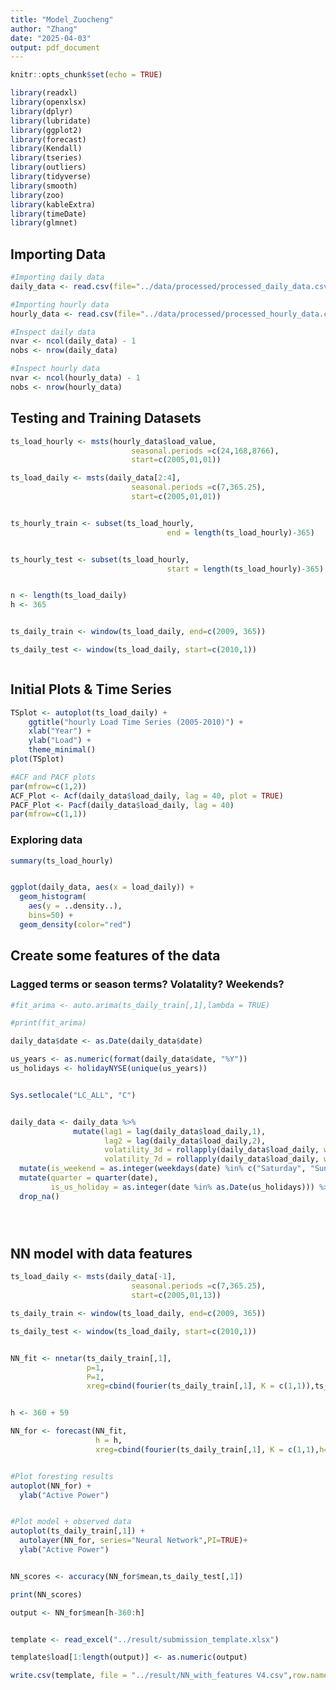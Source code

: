 ```yaml
---
title: "Model_Zuocheng"
author: "Zhang"
date: "2025-04-03"
output: pdf_document
---
```


```r
knitr::opts_chunk$set(echo = TRUE)
```

```r
library(readxl)
library(openxlsx)
library(dplyr)
library(lubridate)
library(ggplot2)
library(forecast)  
library(Kendall)
library(tseries)
library(outliers)
library(tidyverse)
library(smooth)
library(zoo)
library(kableExtra)
library(timeDate)
library(glmnet)
```


## Importing Data

```r

#Importing daily data
daily_data <- read.csv(file="../data/processed/processed_daily_data.csv", header=TRUE)

#Importing hourly data
hourly_data <- read.csv(file="../data/processed/processed_hourly_data.csv", header=TRUE)

#Inspect daily data
nvar <- ncol(daily_data) - 1
nobs <- nrow(daily_data)

#Inspect hourly data
nvar <- ncol(hourly_data) - 1
nobs <- nrow(hourly_data)

```


## Testing and Training Datasets
```r



ts_load_hourly <- msts(hourly_data$load_value, 
                           seasonal.periods =c(24,168,8766),
                           start=c(2005,01,01))

ts_load_daily <- msts(daily_data[2:4], 
                           seasonal.periods =c(7,365.25),
                           start=c(2005,01,01))


ts_hourly_train <- subset(ts_load_hourly,
                                   end = length(ts_load_hourly)-365)


ts_hourly_test <- subset(ts_load_hourly,
                                   start = length(ts_load_hourly)-365)


n <- length(ts_load_daily)
h <- 365


ts_daily_train <- window(ts_load_daily, end=c(2009, 365))

ts_daily_test <- window(ts_load_daily, start=c(2010,1))



```



## Initial Plots & Time Series
```r

TSplot <- autoplot(ts_load_daily) +
    ggtitle("hourly Load Time Series (2005-2010)") +
    xlab("Year") + 
    ylab("Load") +
    theme_minimal()
plot(TSplot)

#ACF and PACF plots
par(mfrow=c(1,2))
ACF_Plot <- Acf(daily_data$load_daily, lag = 40, plot = TRUE)
PACF_Plot <- Pacf(daily_data$load_daily, lag = 40)
par(mfrow=c(1,1))


```

### Exploring data
```r

summary(ts_load_hourly)


ggplot(daily_data, aes(x = load_daily)) +
  geom_histogram(
    aes(y = ..density..),
    bins=50) + 
  geom_density(color="red")

```

## Create some features of the data

### Lagged terms or season terms? Volatality? Weekends?

```r

#fit_arima <- auto.arima(ts_daily_train[,1],lambda = TRUE)

#print(fit_arima)

daily_data$date <- as.Date(daily_data$date)

us_years <- as.numeric(format(daily_data$date, "%Y"))
us_holidays <- holidayNYSE(unique(us_years))


Sys.setlocale("LC_ALL", "C")


daily_data <- daily_data %>%
              mutate(lag1 = lag(daily_data$load_daily,1),
                     lag2 = lag(daily_data$load_daily,2),
                     volatility_3d = rollapply(daily_data$load_daily, width = 3, FUN = sd, align = "right", fill = NA),
                     volatility_7d = rollapply(daily_data$load_daily, width = 7, FUN = sd, align = "right", fill = NA))  %>%
  mutate(is_weekend = as.integer(weekdays(date) %in% c("Saturday", "Sunday"))) %>%
  mutate(quarter = quarter(date),
         is_us_holiday = as.integer(date %in% as.Date(us_holidays))) %>%
  drop_na()





```

## NN model with data features

```r

ts_load_daily <- msts(daily_data[-1], 
                           seasonal.periods =c(7,365.25),
                           start=c(2005,01,13))

ts_daily_train <- window(ts_load_daily, end=c(2009, 365))

ts_daily_test <- window(ts_load_daily, start=c(2010,1))


NN_fit <- nnetar(ts_daily_train[,1],
                 p=1,
                 P=1,
                 xreg=cbind(fourier(ts_daily_train[,1], K = c(1,1)),ts_daily_train[,4:8]))


h <- 360 + 59

NN_for <- forecast(NN_fit, 
                   h = h,
                   xreg=cbind(fourier(ts_daily_train[,1], K = c(1,1),h=h),ts_daily_train[1:h,4:8]))


#Plot foresting results
autoplot(NN_for) +
  ylab("Active Power") 


#Plot model + observed data
autoplot(ts_daily_train[,1]) +
  autolayer(NN_for, series="Neural Network",PI=TRUE)+
  ylab("Active Power") 


NN_scores <- accuracy(NN_for$mean,ts_daily_test[,1])

print(NN_scores)

output <- NN_for$mean[h-360:h]


template <- read_excel("../result/submission_template.xlsx")

template$load[1:length(output)] <- as.numeric(output)

write.csv(template, file = "../result/NN_with_features V4.csv",row.names = FALSE)


```






